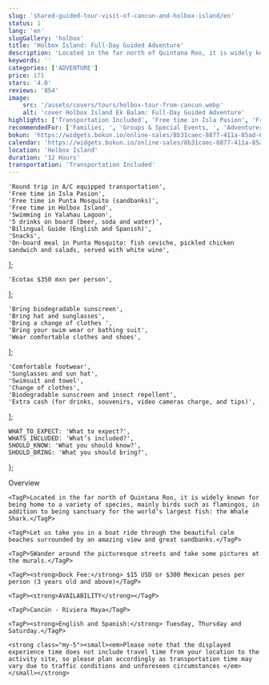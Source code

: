 ```yaml
---
slug: 'shared-guided-tour-visit-of-cancun-and-holbox-island/en'
status: 1
lang: 'en'
slugGallery: 'holbox'
title: 'Holbox Island: Full-Day Guided Adventure'
description: 'Located in the far north of Quintana Roo, it is widely known for being home to a variety of species, mainly birds such as flamingos, in addition to being sanctuary for the world’s largest fish: the Whale Shark.'
keywords: ''
categories: ['ADVENTURE']
price: 171
stars: '4.0'
reviews: '854'
image:
    src: '/assets/covers/tours/holbox-tour-from-cancun.webp'
    alt: 'cover Holbox Island Ek Balam: Full-Day Guided Adventure'
highlights: ['Transportation Included', 'Free time in Isla Pasion', 'Free time in Punta Mosquito', 'Free time in Holbox Island']
recommendedFor: ['Families, ', 'Groups & Special Events, ', 'Adventurers']
bokun: 'https://widgets.bokun.io/online-sales/8b31caec-8877-411a-85ad-682828170619/experience/850598?partialView=1'
calendar: 'https://widgets.bokun.io/online-sales/8b31caec-8877-411a-85ad-682828170619/experience-calendar/850598'
location: 'Holbox Island'
duration: '12 Hours'
transportation: 'Transportation Included'
---
```



    'Round trip in A/C equipped transportation',
    'Free time in Isla Pasion',
    'Free time in Punta Mosquito (sandbanks)',
    'Free time in Holbox Island',
    'Swimming in Yalahau Lagoon',
    '5 drinks on board (beer, soda and water)',
    'Bilingual Guide (English and Spanish)',
    'Snacks',
    'On-board meal in Punta Mosquito: fish ceviche, pickled chicken sandwich and salads, served with white wine',
];

    'Ecotax $350 mxn per person',
];

    'Bring biodegradable sunscreen',
    'Bring hat and sunglasses',
    'Bring a change of clothes ',
    'Bring your swim wear or bathing suit',
    'Wear comfortable clothes and shoes',
];

    'Comfortable footwear',
    'Sunglasses and sun hat',
    'Swimsuit and towel',
    'Change of clothes',
    'Biodegradable sunscreen and insect repellent',
    'Extra cash (for drinks, souvenirs, video cameras charge, and tips)',
];

    WHAT_TO_EXPECT: 'What to expect?',
    WHATS_INCLUDED: 'What’s included?',
    SHOULD_KNOW: 'What you should know?',
    SHOULD_BRING: 'What you should bring?',
};

<Accordion client:visible title={titles.WHAT_TO_EXPECT} idHash="whatToExpect">
    <TagH2>Overview</TagH2>

    <TagP>Located in the far north of Quintana Roo, it is widely known for being home to a variety of species, mainly birds such as flamingos, in addition to being sanctuary for the world’s largest fish: the Whale Shark.</TagP>

    <TagP>Let us take you in a boat ride through the beautiful calm beaches surrounded by an amazing view and great sandbanks.</TagP>

    <TagP>SWander around the picturesque streets and take some pictures at the murals.</TagP>

    <TagP><strong>Dock Fee:</strong> $15 USD or $300 Mexican pesos per person (3 years old and above)</TagP>

    <TagP><strong>AVAILABILITY</strong></TagP>

    <TagP>Cancún - Riviera Maya</TagP>

    <TagP><strong>English and Spanish:</strong> Tuesday, Thursday and Saturday.</TagP>
</Accordion>

<Accordion client:visible title={titles.WHATS_INCLUDED} idHash="whatsIncluded">
    <Inclusions includes={includes} notIncludes={notIncludes} />

    <strong class="my-5"><small><em>Please note that the displayed experience time does not include travel time from your location to the activity site, so please plan accordingly as transportation time may vary due to traffic conditions and unforeseen circumstances </em></small></strong>
</Accordion>

<Accordion client:visible title={titles.SHOULD_KNOW} idHash="whatYouShouldKnow">
    <ShouldKnow shouldKnow={shouldKnow} />
</Accordion>

<Accordion client:visible title={titles.SHOULD_BRING} idHash="whatYouShouldBring">
    <ShouldBring shouldBring={shouldBring} />
</Accordion>